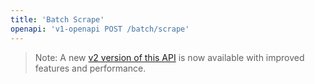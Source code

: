 ```yaml
---
title: 'Batch Scrape'
openapi: 'v1-openapi POST /batch/scrape'
---
```


> Note: A new [v2 version of this API](/api-reference/v2-endpoint/batch-scrape) is now available with improved features and performance.
